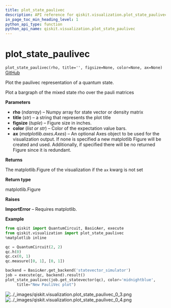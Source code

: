 ```yaml
---
title: plot_state_paulivec
description: API reference for qiskit.visualization.plot_state_paulivec
in_page_toc_min_heading_level: 1
python_api_type: function
python_api_name: qiskit.visualization.plot_state_paulivec
---
```


# plot\_state\_paulivec

<span id="qiskit.visualization.plot_state_paulivec" />

`plot_state_paulivec(rho, title='', figsize=None, color=None, ax=None)` [GitHub](https://github.com/qiskit/qiskit/tree/stable/0.14/qiskit/visualization/state_visualization.py "view source code")

Plot the paulivec representation of a quantum state.

Plot a bargraph of the mixed state rho over the pauli matrices

**Parameters**

*   **rho** (*ndarray*) – Numpy array for state vector or density matrix
*   **title** (*str*) – a string that represents the plot title
*   **figsize** (*tuple*) – Figure size in inches.
*   **color** (*list or str*) – Color of the expectation value bars.
*   **ax** (*matplotlib.axes.Axes*) – An optional Axes object to be used for the visualization output. If none is specified a new matplotlib Figure will be created and used. Additionally, if specified there will be no returned Figure since it is redundant.

**Returns**

The matplotlib.Figure of the visualization if the `ax` kwarg is not set

**Return type**

matplotlib.Figure

**Raises**

**ImportError** – Requires matplotlib.

**Example**

```python
from qiskit import QuantumCircuit, BasicAer, execute
from qiskit.visualization import plot_state_paulivec
%matplotlib inline

qc = QuantumCircuit(2, 2)
qc.h(0)
qc.cx(0, 1)
qc.measure([0, 1], [0, 1])

backend = BasicAer.get_backend('statevector_simulator')
job = execute(qc, backend).result()
plot_state_paulivec(job.get_statevector(qc), color='midnightblue',
     title="New PauliVec plot")
```

![../\_images/qiskit.visualization.plot\_state\_paulivec\_0\_3.png](/images/api/qiskit/0.19/qiskit.visualization.plot_state_paulivec_0_3.png) ![../\_images/qiskit.visualization.plot\_state\_paulivec\_0\_4.png](/images/api/qiskit/0.19/qiskit.visualization.plot_state_paulivec_0_4.png)

